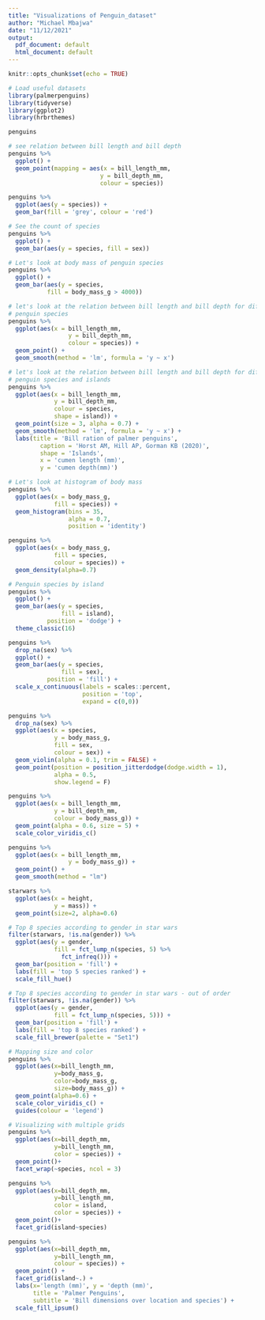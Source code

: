 ```yaml
---
title: "Visualizations of Penguin_dataset"
author: "Michael Mbajwa"
date: "11/12/2021"
output:
  pdf_document: default
  html_document: default
---
```


```r
knitr::opts_chunk$set(echo = TRUE)
```


```r
# Load useful datasets
library(palmerpenguins)
library(tidyverse)
library(ggplot2)
library(hrbrthemes)
```

```r
penguins
```

```r
# see relation between bill length and bill depth
penguins %>%
  ggplot() + 
  geom_point(mapping = aes(x = bill_length_mm,
                          y = bill_depth_mm, 
                          colour = species))
```


```r
penguins %>%
  ggplot(aes(y = species)) + 
  geom_bar(fill = 'grey', colour = 'red')
```

```r
# See the count of species
penguins %>%
  ggplot() + 
  geom_bar(aes(y = species, fill = sex))
```

```r
# Let's look at body mass of penguin species
penguins %>%
  ggplot() +
  geom_bar(aes(y = species,
           fill = body_mass_g > 4000))
```

```r
# let's look at the relation between bill length and bill depth for different
# penguin species
penguins %>%
  ggplot(aes(x = bill_length_mm,
                 y = bill_depth_mm,
                 colour = species)) +
  geom_point() +
  geom_smooth(method = 'lm', formula = 'y ~ x')
```

```r
# let's look at the relation between bill length and bill depth for different
# penguin species and islands
penguins %>%
  ggplot(aes(x = bill_length_mm,
             y = bill_depth_mm,
             colour = species,
             shape = island)) +
  geom_point(size = 3, alpha = 0.7) +
  geom_smooth(method = 'lm', formula = 'y ~ x') + 
  labs(title = 'Bill ration of palmer penguins',
         caption = 'Horst AM, Hill AP, Gorman KB (2020)',
         shape = 'Islands',
         x = 'cumen length (mm)',
         y = 'cumen depth(mm)')
```

```r
# Let's look at histogram of body mass
penguins %>%
  ggplot(aes(x = body_mass_g,
             fill = species)) +
  geom_histogram(bins = 35,
                 alpha = 0.7, 
                 position = 'identity')

```

```r
penguins %>%
  ggplot(aes(x = body_mass_g,
             fill = species,
             colour = species)) +
  geom_density(alpha=0.7)
```

```r
# Penguin species by island
penguins %>%
  ggplot() +
  geom_bar(aes(y = species, 
               fill = island),
           position = 'dodge') +
  theme_classic(16)
```

```r
penguins %>%
  drop_na(sex) %>%
  ggplot() +
  geom_bar(aes(y = species,
               fill = sex),
           position = 'fill') +
  scale_x_continuous(labels = scales::percent,
                     position = 'top',
                     expand = c(0,0))

```

```r
penguins %>%
  drop_na(sex) %>%
  ggplot(aes(x = species,
             y = body_mass_g,
             fill = sex,
             colour = sex)) +
  geom_violin(alpha = 0.1, trim = FALSE) +
  geom_point(position = position_jitterdodge(dodge.width = 1),
             alpha = 0.5,
             show.legend = F)
```

```r
penguins %>%
  ggplot(aes(x = bill_length_mm,
             y = bill_depth_mm,
             colour = body_mass_g)) +
  geom_point(alpha = 0.6, size = 5) +
  scale_color_viridis_c()
```

```r
penguins %>%
  ggplot(aes(x = bill_length_mm,
                 y = body_mass_g)) +
  geom_point() +
  geom_smooth(method = "lm")

```
```r
starwars %>%
  ggplot(aes(x = height,
             y = mass)) +
  geom_point(size=2, alpha=0.6)
```

```r
# Top 8 species according to gender in star wars
filter(starwars, !is.na(gender)) %>%
  ggplot(aes(y = gender,
             fill = fct_lump_n(species, 5) %>%
               fct_infreq())) +
  geom_bar(position = 'fill') +
  labs(fill = 'top 5 species ranked') +
  scale_fill_hue()
```
```r
# Top 8 species according to gender in star wars - out of order
filter(starwars, !is.na(gender)) %>%
  ggplot(aes(y = gender,
             fill = fct_lump_n(species, 5))) +
  geom_bar(position = 'fill') +
  labs(fill = 'top 8 species ranked') +
  scale_fill_brewer(palette = "Set1")
```

```r
# Mapping size and color
penguins %>%
  ggplot(aes(x=bill_length_mm,
             y=body_mass_g, 
             color=body_mass_g,
             size=body_mass_g)) +
  geom_point(alpha=0.6) +
  scale_color_viridis_c() +
  guides(colour = 'legend')
```

```r
# Visualizing with multiple grids
penguins %>%
  ggplot(aes(x=bill_depth_mm,
             y=bill_length_mm,
             color = species)) +
  geom_point()+
  facet_wrap(~species, ncol = 3)
```

```r
penguins %>%
  ggplot(aes(x=bill_depth_mm,
             y=bill_length_mm,
             color = island, 
             color = species)) +
  geom_point()+
  facet_grid(island~species)
```

```r
penguins %>%
  ggplot(aes(x=bill_depth_mm,
             y=bill_length_mm,
             colour = species)) +
  geom_point() +
  facet_grid(island~.) +
  labs(x='length (mm)', y = 'depth (mm)',
       title = 'Palmer Penguins',
       subtitle = 'Bill dimensions over location and species') +
  scale_fill_ipsum() 
```

